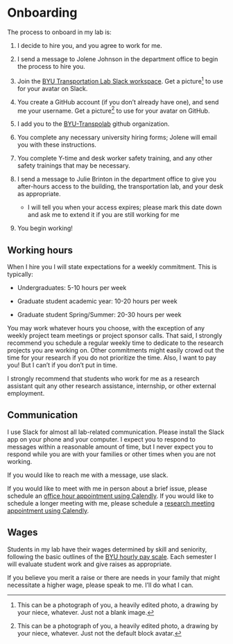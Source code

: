 # Onboarding

The process to onboard in my lab is:

1.  I decide to hire you, and you agree to work for me.

2.  I send a message to Jolene Johnson in the department office to begin the process to hire you.

3.  Join the [BYU Transportation Lab Slack workspace](https://join.slack.com/t/byu-transpolab/shared_invite/zt-1nejeylj9-E036BYw4IQMdoQo_FPr_ng). Get a picture[^onboarding-1] to use for your avatar on Slack.

4.  You create a GitHub account (if you don't already have one), and send me your username. Get a picture[^onboarding-2] to use for your avatar on GitHub.

5.  I add you to the [BYU-Transpolab](https://github.com/byu-transpolab) github organization.

6.  You complete any necessary university hiring forms; Jolene will email you with these instructions.

7.  You complete Y-time and desk worker safety training, and any other safety trainings that may be necessary.

8.  I send a message to Julie Brinton in the department office to give you after-hours access to the building, the transportation lab, and your desk as appropriate.

    -   I will tell you when your access expires; please mark this date down and ask me to extend it if you are still working for me

9.  You begin working!

[^onboarding-1]: This can be a photograph of you, a heavily edited photo, a drawing by your niece, whatever. Just not a blank image.

[^onboarding-2]: This can be a photograph of you, a heavily edited photo, a drawing by your niece, whatever. Just not the default block avatar.

## Working hours

When I hire you I will state expectations for a weekly commitment. This is typically:

-   Undergraduates: 5-10 hours per week

-   Graduate student academic year: 10-20 hours per week

-   Graduate student Spring/Summer: 20-30 hours per week

You may work whatever hours you choose, with the exception of any weekly project team meetings or project sponsor calls. That said, I strongly recommend you schedule a regular weekly time to dedicate to the research projects you are working on. Other commitments might easily crowd out the time for your research if you do not prioritize the time. Also, I want to pay you! But I can't if you don't put in time.

I strongly recommend that students who work for me as a research assistant quit any other research assistance, internship, or other external employment.

## Communication

I use Slack for almost all lab-related communication. Please install the Slack app on your phone and your computer. I expect you to respond to messages within a reasonable amount of time, but I never expect you to respond while you are with your families or other times when you are not working.

If you would like to reach me with a message, use slack.

If you would like to meet with me in person about a brief issue, please schedule an [office hour appointment using Calendly](https://calendly.com/gregmacfarlane/office-hours). If you would like to schedule a longer meeting with me, please schedule a [research meeting appointment using Calendly](https://calendly.com/gregmacfarlane/research).

## Wages

Students in my lab have their wages determined by skill and seniority, following the basic outlines of the [BYU hourly pay scale](https://hrs.byu.edu/00000185-119a-dab8-a3df-15ffffd20001/2023-student-employee-hourly-pay-scale). Each semester I will evaluate student work and give raises as appropriate.

If you believe you merit a raise or there are needs in your family that might necessitate a higher wage, please speak to me. I'll do what I can.
